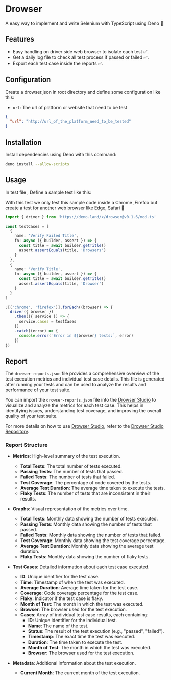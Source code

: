 # Drowser

A easy way to implement and write Selenium with TypeScript using Deno 🦕

## Features

- Easy handling on driver side web browser to isolate each test ✅.
- Get a daily log file to check all test process if passed or failed ✅.
- Export each test case inside the reports ✅.

## Configuration

Create a drowser.json in root directory and define some configuration like this:

- `url`: The url of platform or website that need to be test

```json
{
  "url": "http://url_of_the_platform_need_to_be_tested"
}
```

## Installation

Install dependencies using Deno with this command:

```sh
deno install --allow-scripts
```

## Usage

In test file , Define a sample test like this:

With this test we only test this sample code inside a Chrome ,Firefox but create a test for another web browser like Edge, Safari 🚀

```ts
import { driver } from 'https://deno.land/x/drowser@v0.1.6/mod.ts'

const testCases = [
  {
    name: 'Verify Failed Title',
    fn: async ({ builder, assert }) => {
      const title = await builder.getTitle()
      assert.assertEquals(title, 'Drowsers')
    }
  },
  {
    name: 'Verify Title',
    fn: async ({ builder, assert }) => {
      const title = await builder.getTitle()
      assert.assertEquals(title, 'Drowser')
    }
  }
]

;[('chrome', 'firefox')].forEach((browser) => {
  driver({ browser })
    .then(({ service }) => {
      service.cases = testCases
    })
    .catch((error) => {
      console.error(`Error in ${browser} tests:`, error)
    })
})
```

## Report

The `drowser-reports.json` file provides a comprehensive overview of the test execution metrics and individual test case details. This file is generated after running your tests and can be used to analyze the results and performance of your test suite.

You can import the `drowser-reports.json` file into the [Drowser Studio](https://drowser.kinotio.io/) to visualize and analyze the metrics for each test case. This helps in identifying issues, understanding test coverage, and improving the overall quality of your test suite.

For more details on how to use [Drowser Studio](https://drowser.kinotio.io/), refer to the [Drowser Studio Repository](https://github.com/kinotio/drowser-studio).

### Report Structure

- **Metrics**: High-level summary of the test execution.

  - **Total Tests**: The total number of tests executed.
  - **Passing Tests**: The number of tests that passed.
  - **Failed Tests**: The number of tests that failed.
  - **Test Coverage**: The percentage of code covered by the tests.
  - **Average Test Duration**: The average time taken to execute the tests.
  - **Flaky Tests**: The number of tests that are inconsistent in their results.

- **Graphs**: Visual representation of the metrics over time.

  - **Total Tests**: Monthly data showing the number of tests executed.
  - **Passing Tests**: Monthly data showing the number of tests that passed.
  - **Failed Tests**: Monthly data showing the number of tests that failed.
  - **Test Coverage**: Monthly data showing the test coverage percentage.
  - **Average Test Duration**: Monthly data showing the average test duration.
  - **Flaky Tests**: Monthly data showing the number of flaky tests.

- **Test Cases**: Detailed information about each test case executed.

  - **ID**: Unique identifier for the test case.
  - **Time**: Timestamp of when the test was executed.
  - **Average Duration**: Average time taken for the test case.
  - **Coverage**: Code coverage percentage for the test case.
  - **Flaky**: Indicator if the test case is flaky.
  - **Month of Test**: The month in which the test was executed.
  - **Browser**: The browser used for the test execution.
  - **Cases**: Array of individual test case results, each containing:
    - **ID**: Unique identifier for the individual test.
    - **Name**: The name of the test.
    - **Status**: The result of the test execution (e.g., "passed", "failed").
    - **Timestamp**: The exact time the test was executed.
    - **Duration**: The time taken to execute the test.
    - **Month of Test**: The month in which the test was executed.
    - **Browser**: The browser used for the test execution.

- **Metadata**: Additional information about the test execution.
  - **Current Month**: The current month of the test execution.
